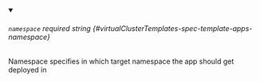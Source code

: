 
<details className="config-field" data-expandable="false" open>
<summary>

###### `namespace` <span className="config-field-required" data-required="false">required</span> <span className="config-field-type">string</span> <span className="config-field-default"></span> <span className="config-field-enum"></span> {#virtualClusterTemplates-spec-template-apps-namespace}

Namespace specifies in which target namespace the app should
get deployed in

</summary>



</details>
